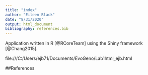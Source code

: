 ```yaml
---
title: "index"
author: "Eileen Black"
date: "8/31/2020"
output: html_document
bibliography: references.bib
---
```

Application written in R [@RCoreTeam] using the Shiny framework [@Chang2015].

file:///C:/Users/ejb71/Documents/EvoGeno/Lab1html_ejb.html


##References